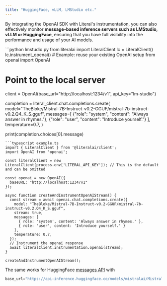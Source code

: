 ```yaml
---
title: "HuggingFace, vLLM, LMStudio etc."
---
```



By integrating the OpenAI SDK with Literal's instrumentation, you can also effectively monitor **message-based inference servers such as LMStudio, vLLM or HuggingFace**, ensuring that you have full visibility into the performance and usage of your AI models.

<CodeGroup>
```python lmstudio.py
from literalai import LiteralClient
lc = LiteralClient()
lc.instrument_openai()
# Example: reuse your existing OpenAI setup
from openai import OpenAI

# Point to the local server
client = OpenAI(base_url="http://localhost:1234/v1", api_key="lm-studio")

completion = literal_client.chat.completions.create(
  model="TheBloke/Mistral-7B-Instruct-v0.2-GGUF/mistral-7b-instruct-v0.2.Q4_K_S.gguf",
  messages=[
    {"role": "system", "content": "Always answer in rhymes."},
    {"role": "user", "content": "Introduce yourself."}
  ],
  temperature=0.7,
)

print(completion.choices[0].message)
```
```typescript example.ts
import { LiteralClient } from '@literalai/client';
import OpenAI from 'openai';

const literalClient = new LiteralClient(process.env['LITERAL_API_KEY']); // This is the default and can be omitted

const openai = new OpenAI({
  baseURL: "http://localhost:1234/v1"
});

async function createAndInstrumentOpenAIStream() {
  const stream = await openai.chat.completions.create({
    model: "TheBloke/Mistral-7B-Instruct-v0.2-GGUF/mistral-7b-instruct-v0.2.Q4_K_S.gguf",
    stream: true,
    messages: [
      { role: 'system', content: 'Always answer in rhymes.' },
      { role: 'user', content: 'Introduce yourself.' }
    ],
    temperature: 0.7,
  });
  // Instrument the openai response
  await literalClient.instrumentation.openai(stream);
}

createAndInstrumentOpenAIStream();
```
</CodeGroup>

The same works for HuggingFace [messages API](https://huggingface.co/docs/text-generation-inference/en/messages_api) with 
```py
base_url="https://api-inference.huggingface.co/models/mistralai/Mistral-7B-Instruct-v0.2/v1"
```